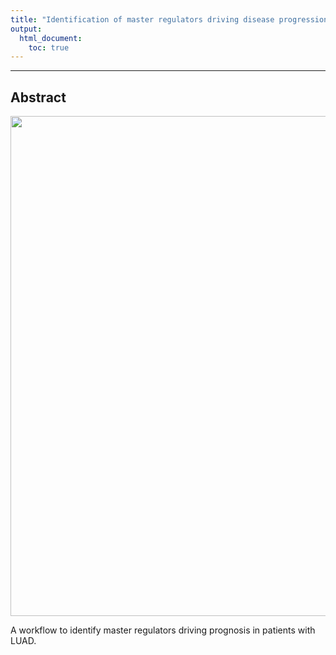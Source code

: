 ```yaml
---
title: "Identification of master regulators driving disease progression, relapse, and drug resistance in lung adenocarcinoma"
output:
  html_document:
    toc: true
---
```

***

## Abstract

<p align="center">
  <img width="800" src="images/LungMR.png">
</p>

A workflow to identify master regulators driving prognosis in patients with LUAD. 
